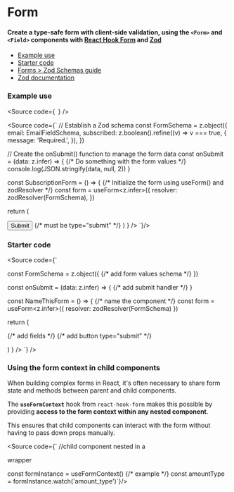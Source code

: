 
<Meta of={FormStories} />

# Form

#### Create a type-safe form with client-side validation, using the **`<Form>`** and **`<Field>`** components with [**React Hook Form**](https://react-hook-form.com/) and [**Zod**](https://zod.dev/])

- [Example use](#example-use)
- [Starter code](#starter-code)
- [Forms > Zod Schemas guide](/docs/forms-zodschemas--docs)
- [Zod documentation](https://zod.dev/?id=basic-usage)

<Canvas of={FormStories.FormDemo3} />

### Example use

<Source
	code={`
`}
/>

<Source code={`
// Establish a Zod schema
const FormSchema = z.object({
  email: EmailFieldSchema,
	subscribed: z.boolean().refine((v) => v === true, {
		message: 'Required.',
	}),
})

// Create the onSubmit() function to manage the form data
const onSubmit = (data: z.infer<typeof FormSchema>) => {
{/* Do something with the form values */}
console.log(JSON.stringify(data, null, 2))
}

const SubscriptionForm = () => {
{/* Initialize the form using useForm() and zodResolver */}
const form = useForm<z.infer<typeof FormSchema>>({
resolver: zodResolver(FormSchema),
})

return (
<Form
formMethods={form} {/* the form object returned by the useForm hook */}
formName="Email Form" {/* form name for accessibility */}
onSubmit={onSubmit} {/* the submit function to be called on submission */}
className="flex flex-col gap-4" {/* wrapper styles, optional */} >
<EmailField
control={form.control} {/* connect to the form control */}
id="email"
name="email"
label="Your email"
/>
<CheckboxField
control={form.control} {/* connect to the form control */}
id="check"
name="subscribe"
label="Subscribe to our newsletter"
description="You can unsubscribe anytime"
/>
<Button type="submit"> Submit </Button> {/* must be type="submit" */}
</Form>
)
}
/>
`}/>

### Starter code

<Source code={`

const FormSchema = z.object({ {/* add form values schema */} })

const onSubmit = (data: z.infer<typeof FormSchema>) => { {/* add submit handler */} }

const NameThisForm = () => { {/* name the component */}
const form = useForm<z.infer<typeof FormSchema>>({ resolver: zodResolver(FormSchema) })

return (

   <Form
      formMethods={form} {/* Attach the form object returned by the useForm hook */}
      formName="Form name" {/* form name for accessibility (is passed to aria-label) */}
      onSubmit={onSubmit} {/* the function to be called on submission */}
      className="" {/* optional styles */}
    >
      {/* add fields */}
      {/* add button type="submit" */}
    </Form>
    )
  }
/>
`} />

### Using the form context in child components

When building complex forms in React, it's often necessary to share form state and methods between parent and child components.

The **`useFormContext`** hook from `react-hook-form` makes this possible by providing **access to the form context within any nested component**.

This ensures that child components can interact with the form without having to pass down props manually.

<Source code={`
//child component nested in a <Form> wrapper

const formInstance = useFormContext()
{/* example */}
const amountType = formInstance.watch('amount_type')`}/>
